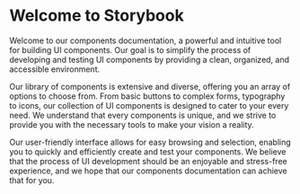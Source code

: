 
<Meta title="components/Introduction" />

# Welcome to Storybook

Welcome to our components documentation, a powerful and intuitive tool for building UI components. Our goal is to simplify the process of developing and testing UI components by providing a clean, organized, and accessible environment.

Our library of components is extensive and diverse, offering you an array of options to choose from. From basic buttons to complex forms, typography to icons, our collection of UI components is designed to cater to your every need. We understand that every components is unique, and we strive to provide you with the necessary tools to make your vision a reality.

Our user-friendly interface allows for easy browsing and selection, enabling you to quickly and efficiently create and test your components. We believe that the process of UI development should be an enjoyable and stress-free experience, and we hope that our components documentation can achieve that for you.